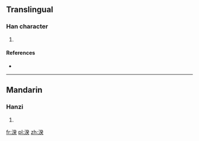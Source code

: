 ==Translingual==

===Han character===
{{Han char|rn=85|rad=水|as=09|sn=12|four=3213<sub>4</sub>|canj=水弓人大 (ENOK)}}

# {{defn|Han|sort=水09}}

====References====
* {{Han ref|kx=0636.030|dkj=17803|dj=1043.110|hdz=31691.060|uh=6E40|ud=28224|bh=D9F9|bd=55801}}

----

==Mandarin==

===Hanzi===
{{cmn-hanzi|pin=[[kuí]] ([[kui2]])|wg=k'uei<sup>2</sup>}}

# {{defn|Mandarin|sort=水09}}

[[fr:湀]]
[[pl:湀]]
[[zh:湀]]
